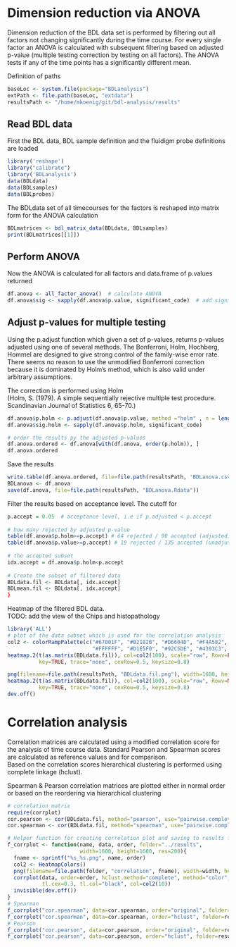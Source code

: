 <!--
%\VignetteEngine{knitr}
%\VignetteIndexEntry{BDL ANOVA}
-->
# Dimension reduction via ANOVA
Dimension reduction of the BDL data set is performed by filtering out all factors not changing significantly during the time course. For every single factor an ANOVA is calculated with subsequent filtering based on adjusted p-value (multiple testing correction by testing on all factors). The ANOVA tests if any of the time points has a significantly different mean.

Definition of paths
```r
baseLoc <- system.file(package="BDLanalysis")
extPath <- file.path(baseLoc, "extdata")
resultsPath <- "/home/mkoenig/git/bdl-analysis/results"
```

## Read BDL data
First the BDL data, BDL sample definition and the fluidigm probe definitions are loaded
```r
library('reshape')
library("calibrate")
library('BDLanalysis')
data(BDLdata)
data(BDLsamples)
data(BDLprobes)
```

The BDLdata set of all timecourses for the factors is reshaped into matrix form for the ANOVA calculation
```r
BDLmatrices <- bdl_matrix_data(BDLdata, BDLsamples)
print(BDLmatrices[[1]])
```

## Perform ANOVA
Now the ANOVA is calculated for all factors and data.frame of p.values returned
```r
df.anova <- all_factor_anova()  # calculate ANOVA
df.anova$sig <- sapply(df.anova$p.value, significant_code)  # add significant codes
```


## Adjust p-values for multiple testing
Using the p.adjust function which given a set of p-values, returns p-values adjusted using one of several methods. The Bonferroni, Holm, Hochberg, Hommel are designed to give strong control of the family-wise error rate. There seems no reason to use the unmodified Bonferroni correction because it is dominated by Holm's method, which is also valid under arbitrary assumptions.

The correction is performed using Holm  
(Holm, S. (1979). A simple sequentially rejective multiple test procedure. Scandinavian Journal of Statistics 6, 65-70.)
```r
df.anova$p.holm <- p.adjust(df.anova$p.value, method ="holm" , n = length(df.anova$p.value))
df.anova$sig.holm <- sapply(df.anova$p.holm, significant_code) 

# order the results py the adjusted p-values
df.anova.ordered <- df.anova[with(df.anova, order(p.holm)), ]
df.anova.ordered
```
Save the results
``` r
write.table(df.anova.ordered, file=file.path(resultsPath, 'BDLanova.csv'), sep="\t", quote=FALSE)
BDLanova <- df.anova
save(df.anova, file=file.path(resultsPath, "BDLanova.Rdata"))
```


Filter the results based on acceptance level. The cutoff for 
``` r
p.accept = 0.05  # acceptance level, i.e if p.adjusted < p.accept
  
# how many rejected by adjusted p-value
table(df.anova$p.holm>=p.accept) # 64 rejected / 90 accepted (adjusted)
table(df.anova$p.value>=p.accept) # 19 rejected / 135 accepted (unadjusted)
  
# the accepted subset
idx.accept = df.anova$p.holm<p.accept
  
# Create the subset of filtered data
BDLdata.fil <- BDLdata[, idx.accept]
BDLmean.fil <- BDLdata[, idx.accept]
}
```


Heatmap of the filtered BDL data.  
TODO: add the view of the Chips and histopathology
``` r
library('ALL')
# plot of the data subset which is used for the correlation analysis
col2 <- colorRampPalette(c("#67001F", "#B2182B", "#D6604D", "#F4A582", "#FDDBC7",
                           "#FFFFFF", "#D1E5F0", "#92C5DE", "#4393C3", "#2166AC", "#053061"))
heatmap.2(t(as.matrix(BDLdata.fil)), col=col2(100), scale="row", Rowv=FALSE, Colv=FALSE,
          key=TRUE, trace="none", cexRow=0.5, keysize=0.8)

png(filename=file.path(resultsPath, "BDLdata.fil.png"), width=1600, height=1600, res=200)
heatmap.2(t(as.matrix(BDLdata.fil)), col=col2(100), scale="row", Rowv=NULL, Colv=NULL,
          key=TRUE, trace="none", cexRow=0.5, keysize=0.8)
dev.off()
```


# Correlation analysis
Correlation matrices are calculated using a modified correlation score for the analysis of time course data. Standard Pearson and Spearman scores are calculated as reference values and for comparison.  
Based on the correlation scores hierarchical clustering is performed using complete linkage (hclust).

Spearman & Pearson correlation matrices are plotted either in normal order or based on the reordering via hierarchical clustering

``` r
# correlation matrix
require(corrplot)
cor.pearson <- cor(BDLdata.fil, method="pearson", use="pairwise.complete.obs")
cor.spearman <- cor(BDLdata.fil, method="spearman", use="pairwise.complete.obs")

# Helper function for creating correlation plot and saving to results folder.
f_corrplot <- function(name, data, order, folder="../results",
                       width=1600, height=1600, res=200){
  fname <- sprintf("%s_%s.png", name, order)
  col2 <- HeatmapColors()
  png(filename=file.path(folder, "correlation", fname), width=width, height=height, res=res)
  corrplot(data, order=order, hclust.method="complete", method="color", type="full", 
           tl.cex=0.3, tl.col="black", col=col2(10))
  invisible(dev.off())
}
# Spearman
f_corrplot("cor.spearman", data=cor.spearman, order="original", folder=resultsPath)
f_corrplot("cor.spearman", data=cor.spearman, order="hclust", folder=resultsPath)
# Pearson
f_corrplot("cor.pearson", data=cor.pearson, order="original", folder=resultsPath)
f_corrplot("cor.pearson", data=cor.pearson, order="hclust", folder=resultsPath)
```

